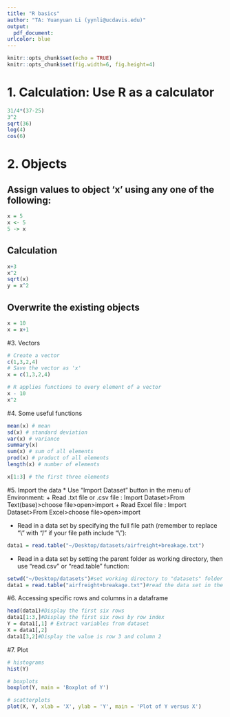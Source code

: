 ```yaml
---
title: "R basics"
author: "TA: Yuanyuan Li (yynli@ucdavis.edu)"
output: 
  pdf_document:
urlcolor: blue
---
```


```r
knitr::opts_chunk$set(echo = TRUE)
knitr::opts_chunk$set(fig.width=6, fig.height=4) 
```

# 1. Calculation: Use R as a calculator

```r
31/4*(37-25) 
3^2
sqrt(36)
log(4)
cos(6)
```

# 2. Objects 
## Assign values to object 'x' using any one of the following:
```r
x = 5 
x <- 5
5 -> x
```


## Calculation
```r
x+3
x^2
sqrt(x)
y = x^2
```

## Overwrite the existing objects
```r
x = 10
x = x+1
```


#3. Vectors
```r
# Create a vector
c(1,3,2,4)
# Save the vector as 'x'
x = c(1,3,2,4)

# R applies functions to every element of a vector
x - 10
x^2
```


#4. Some useful functions
```r
mean(x) # mean
sd(x) # standard deviation
var(x) # variance
summary(x)
sum(x) # sum of all elements
prod(x) # product of all elements
length(x) # number of elements

x[1:3] # the first three elements
```

#5. Import the data
* Use "Import Dataset" button in the menu of Environment: 
    + Read .txt file or .csv file : Import Dataset>From Text(base)>choose file>open>import 
    + Read Excel file : Import Dataset>From Excel>choose file>open>import 

* Read in a data set by specifying the full file path (remember to replace “\\” with “/” if your file path include “\\”): 
```r
data1 = read.table("~/Desktop/datasets/airfreight+breakage.txt")
```

* Read in a data set by setting the parent folder as working directory, then use "read.csv" or "read.table" function:
```r
setwd("~/Desktop/datasets")#set working directory to "datasets" folder
data1 = read.table("airfreight+breakage.txt")#read the data set in the folder
```

#6. Accessing specific rows and columns in a dataframe
```r
head(data1)#Display the first six rows
data1[1:3,]#Display the first six rows by row index
Y = data1[,1] # Extract variables from dataset
X = data1[,2]
data1[3,2]#Display the value is row 3 and column 2
```


#7. Plot 
```r
# histograms
hist(Y) 

# boxplots
boxplot(Y, main = 'Boxplot of Y')

# scatterplots
plot(X, Y, xlab = 'X', ylab = 'Y', main = 'Plot of Y versus X')
```



